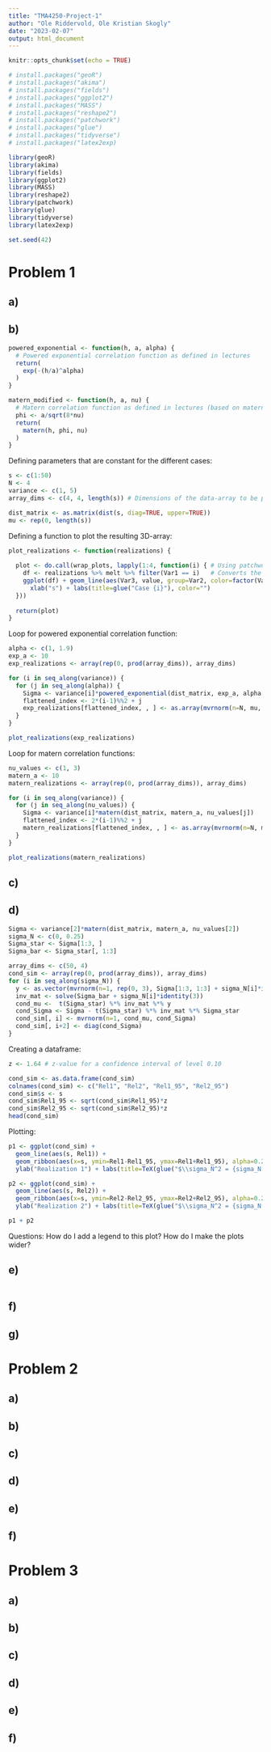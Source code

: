 ```yaml
---
title: "TMA4250-Project-1"
author: "Ole Riddervold, Ole Kristian Skogly"
date: "2023-02-07"
output: html_document
---
```


```r
knitr::opts_chunk$set(echo = TRUE)

# install.packages("geoR")
# install.packages("akima")
# install.packages("fields")
# install.packages("ggplot2")
# install.packages("MASS")
# install.packages("reshape2")
# install.packages("patchwork")
# install.packages("glue")
# install.packages("tidyverse")
# install.packages("latex2exp)

library(geoR)
library(akima)
library(fields)
library(ggplot2)
library(MASS)
library(reshape2)
library(patchwork)
library(glue)
library(tidyverse)
library(latex2exp)

set.seed(42)
```

# Problem 1

## a)

## b)
```r
powered_exponential <- function(h, a, alpha) {
  # Powered exponential correlation function as defined in lectures
  return(
    exp(-(h/a)^alpha)
  )
}

matern_modified <- function(h, a, nu) {
  # Matern correlation function as defined in lectures (based on matern from geoR)
  phi <- a/sqrt(8*nu)
  return(
    matern(h, phi, nu)
  )
}
```

Defining parameters that are constant for the different cases:
```r
s <- c(1:50)
N <- 4
variance <- c(1, 5)
array_dims <- c(4, 4, length(s)) # Dimensions of the data-array to be plotted

dist_matrix <- as.matrix(dist(s, diag=TRUE, upper=TRUE))
mu <- rep(0, length(s))
```

Defining a function to plot the resulting 3D-array:
```r
plot_realizations <- function(realizations) {
  
  plot <- do.call(wrap_plots, lapply(1:4, function(i) { # Using patchwork to create subplots using `wrap_plots`
    df <- realizations %>% melt %>% filter(Var1 == i)   # Converts the 3D array into a dataframe and filters on i
    ggplot(df) + geom_line(aes(Var3, value, group=Var2, color=factor(Var2))) +
      xlab("s") + labs(title=glue("Case {i}"), color="")
  }))
  
  return(plot)
}
```


Loop for powered exponential correlation function:
```r
alpha <- c(1, 1.9)
exp_a <- 10
exp_realizations <- array(rep(0, prod(array_dims)), array_dims)

for (i in seq_along(variance)) {
  for (j in seq_along(alpha)) {
    Sigma <- variance[i]*powered_exponential(dist_matrix, exp_a, alpha[j])
    flattened_index <- 2*(i-1)%%2 + j
    exp_realizations[flattened_index, , ] <- as.array(mvrnorm(n=N, mu, Sigma))
  }
}
```

```r
plot_realizations(exp_realizations)
```


Loop for matern correlation functions:
```r
nu_values <- c(1, 3)
matern_a <- 10
matern_realizations <- array(rep(0, prod(array_dims)), array_dims)

for (i in seq_along(variance)) {
  for (j in seq_along(nu_values)) {
    Sigma <- variance[i]*matern(dist_matrix, matern_a, nu_values[j])
    flattened_index <- 2*(i-1)%%2 + j
    matern_realizations[flattened_index, , ] <- as.array(mvrnorm(n=N, mu, Sigma))
  }
}
```

```r
plot_realizations(matern_realizations)
```

## c)

## d)
```r
Sigma <- variance[2]*matern(dist_matrix, matern_a, nu_values[2])
sigma_N <- c(0, 0.25)
Sigma_star <- Sigma[1:3, ]
Sigma_bar <- Sigma_star[, 1:3]

array_dims <- c(50, 4)
cond_sim <- array(rep(0, prod(array_dims)), array_dims)
for (i in seq_along(sigma_N)) {
  y <- as.vector(mvrnorm(n=1, rep(0, 3), Sigma[1:3, 1:3] + sigma_N[i]*identity(3)))
  inv_mat <- solve(Sigma_bar + sigma_N[i]*identity(3))
  cond_mu <-  t(Sigma_star) %*% inv_mat %*% y
  cond_Sigma <- Sigma - t(Sigma_star) %*% inv_mat %*% Sigma_star
  cond_sim[, i] <- mvrnorm(n=1, cond_mu, cond_Sigma)
  cond_sim[, i+2] <- diag(cond_Sigma)
}
```

Creating a dataframe:
```r
z <- 1.64 # z-value for a confidence interval of level 0.10

cond_sim <- as.data.frame(cond_sim)
colnames(cond_sim) <- c("Rel1", "Rel2", "Rel1_95", "Rel2_95")
cond_sim$s <- s
cond_sim$Rel1_95 <- sqrt(cond_sim$Rel1_95)*z
cond_sim$Rel2_95 <- sqrt(cond_sim$Rel2_95)*z
head(cond_sim)
```


Plotting:
```r
p1 <- ggplot(cond_sim) +
  geom_line(aes(s, Rel1)) +
  geom_ribbon(aes(x=s, ymin=Rel1-Rel1_95, ymax=Rel1+Rel1_95), alpha=0.25) +
  ylab("Realization 1") + labs(title=TeX(glue("$\\sigma_N^2 = {sigma_N[1]}$")))

p2 <- ggplot(cond_sim) +
  geom_line(aes(s, Rel2)) + 
  geom_ribbon(aes(x=s, ymin=Rel2-Rel2_95, ymax=Rel2+Rel2_95), alpha=0.25) +
  ylab("Realization 2") + labs(title=TeX(glue("$\\sigma_N^2 = {sigma_N[2]}$")))

p1 + p2
```
Questions: How do I add a legend to this plot? How do I make the plots wider?

## e)
```r

```


## f)

## g)


# Problem 2

## a)

## b)

## c)

## d)

## e)

## f)


# Problem 3

## a)

## b)

## c)

## d)

## e)

## f)
